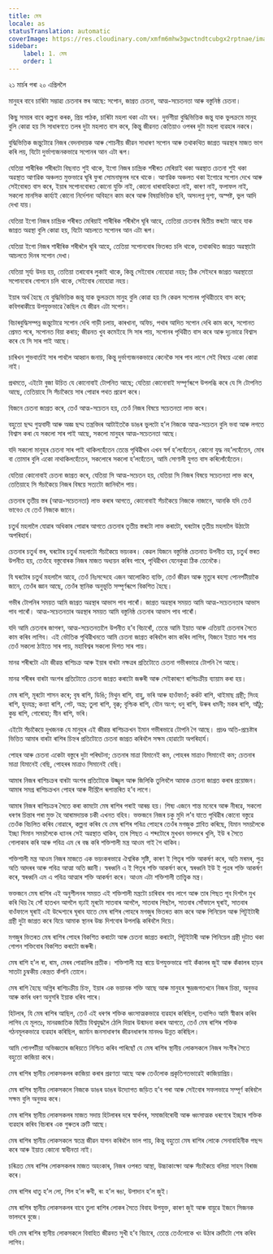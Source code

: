 ```yaml
---
title: মেষ
locale: as
statusTranslation: automatic
coverImage: https://res.cloudinary.com/xmfm6mhw3gwctndtcubgx2rptnae/image/upload/v1741354450/small_cover_tratado_esoterico_de_astrologia_hermetica_6210a35442.webp
sidebar:
    label: 1. মেষ
    order: 1
---
```

২১ মাৰ্চৰ পৰা ২০ এপ্ৰিললৈ

মানুহৰ বাবে চাৰিটা সম্ভাৱ্য চেতনাৰ স্তৰ আছে: সপোন, জাগ্ৰত চেতনা, আত্ম-সচেতনতা আৰু বস্তুনিষ্ঠ চেতনা।

কিছু সময়ৰ বাবে কল্পনা কৰক, প্ৰিয় পাঠক, চাৰিটা মহলা থকা এটা ঘৰ। দুৰ্ভগীয়া বুদ্ধিভিত্তিক জন্তু যাক ভুলক্ৰমে মানুহ বুলি কোৱা হয় সি সাধাৰণতে তলৰ দুটা মহলাত বাস কৰে, কিন্তু জীৱনত কেতিয়াও ওপৰৰ দুটা মহলা ব্যৱহাৰ নকৰে।

বুদ্ধিভিত্তিক জন্তুটোৱে নিজৰ বেদনাদায়ক আৰু শোচনীয় জীৱন সাধাৰণ সপোন আৰু তথাকথিত জাগ্ৰত অৱস্থাৰ মাজত ভাগ কৰি লয়, যিটো দুৰ্ভাগ্যজনকভাৱে সপোনৰ আন এটা ৰূপ।

যেতিয়া শাৰীৰিক শৰীৰটো বিছনাত শুই থাকে, ইগো নিজৰ চান্দ্ৰিক শৰীৰত মেৰিয়াই থকা অৱস্থাত চেতনা শুই থকা অৱস্থাত আণৱিক অঞ্চলত মুক্তভাৱে ঘূৰি ফুৰা সোমনাম্বুলৰ দৰে থাকে। আণৱিক অঞ্চলত থকা ইগোৱে সপোন দেখে আৰু সেইবোৰত বাস কৰে, ইয়াৰ সপোনবোৰত কোনো যুক্তি নাই, কোনো ধাৰাবাহিকতা নাই, কাৰণ নাই, ফলাফল নাই, সকলো মানসিক কাৰ্য্যই কোনো নিৰ্দেশনা অবিহনে কাম কৰে আৰু বিষয়ভিত্তিক ছবি, অসংলগ্ন দৃশ্য, অস্পষ্ট, ভুল আদি দেখা যায়।

যেতিয়া ইগো নিজৰ চান্দ্ৰিক শৰীৰত মেৰিয়াই শাৰীৰিক শৰীৰলৈ ঘূৰি আহে, তেতিয়া চেতনাৰ দ্বিতীয় স্তৰটো আহে যাক জাগ্ৰত অৱস্থা বুলি কোৱা হয়, যিটো আচলতে সপোনৰ আন এটা ৰূপ।

যেতিয়া ইগো নিজৰ শাৰীৰিক শৰীৰলৈ ঘূৰি আহে, তেতিয়া সপোনবোৰ ভিতৰত চলি থাকে, তথাকথিত জাগ্ৰত অৱস্থাটো আচলতে দিনৰ সপোন দেখা।

যেতিয়া সূৰ্য্য উদয় হয়, তেতিয়া তৰাবোৰ লুকাই থাকে, কিন্তু সেইবোৰ নোহোৱা নহয়; ঠিক সেইদৰে জাগ্ৰত অৱস্থাতো সপোনবোৰ গোপনে চলি থাকে, সেইবোৰ নোহোৱা নহয়।

ইয়াৰ অৰ্থ হৈছে যে বুদ্ধিভিত্তিক জন্তু যাক ভুলক্ৰমে মানুহ বুলি কোৱা হয় সি কেৱল সপোনৰ পৃথিৱীতহে বাস কৰে; কবিগৰাকীয়ে উপযুক্তভাৱে কৈছিল যে জীৱন এটা সপোন।

বিচাৰবুদ্ধিসম্পন্ন জন্তুটোৱে সপোন দেখি গাড়ী চলায়, কাৰখানা, অফিচ, পথাৰ আদিত সপোন দেখি কাম কৰে, সপোনত প্ৰেমত পৰে, সপোনত বিয়া কৰায়; জীৱনত খুব কমেইহে সি সাৰ পায়, সপোনৰ পৃথিৱীত বাস কৰে আৰু দৃঢ়ভাৱে বিশ্বাস কৰে যে সি সাৰ পাই আছে।

চাৰিখন শুভবাৰ্তাই সাৰ পাবলৈ আহ্বান জনায়, কিন্তু দুৰ্ভাগ্যজনকভাৱে কেনেকৈ সাৰ পাব লাগে সেই বিষয়ে একো কোৱা নাই।

প্ৰথমতে, এইটো বুজা উচিত যে কোনোবাই টোপনিত আছে; যেতিয়া কোনোবাই সম্পূৰ্ণৰূপে উপলব্ধি কৰে যে সি টোপনিত আছে, তেতিয়াহে সি সঁচাকৈয়ে সাৰ পোৱাৰ পথত প্ৰৱেশ কৰে।

যিজনে চেতনা জাগ্ৰত কৰে, তেওঁ আত্ম-সচেতন হয়, তেওঁ নিজৰ বিষয়ে সচেতনতা লাভ কৰে।

বহুতো ছদ্ম গুহ্যবাদী আৰু অজ্ঞ ছদ্ম তন্ত্ৰবিদৰ আটাইতকৈ ডাঙৰ ভুলটো হ’ল নিজকে আত্ম-সচেতন বুলি ভবা আৰু লগতে বিশ্বাস কৰা যে সকলো সাৰ পাই আছে, সকলো মানুহৰ আত্ম-সচেতনতা আছে।

যদি সকলো মানুহৰ চেতনা সাৰ পাই থাকিলহেঁতেন তেন্তে পৃথিৱীখন এখন স্বৰ্গ হ’লহেঁতেন, কোনো যুদ্ধ নহ’লহেঁতেন, মোৰ বা তোমাৰ বুলি একো নাথাকিলহেঁতেন, সকলোৰে সকলো হ’লহেঁতেন, আমি সোণালী যুগত বাস কৰিলোঁহেঁতেন।

যেতিয়া কোনোবাই চেতনা জাগ্ৰত কৰে, যেতিয়া সি আত্ম-সচেতন হয়, যেতিয়া সি নিজৰ বিষয়ে সচেতনতা লাভ কৰে, তেতিয়াহে সি সঁচাকৈয়ে নিজৰ বিষয়ে সত্যটো জানিবলৈ পায়।

চেতনাৰ তৃতীয় স্তৰ (আত্ম-সচেতনতা) লাভ কৰাৰ আগতে, কোনোবাই সঁচাকৈয়ে নিজকে নাজানে, আনকি যদি তেওঁ ভাবেও যে তেওঁ নিজকে জানে।

চতুৰ্থ মহলালৈ যোৱাৰ অধিকাৰ পোৱাৰ আগতে চেতনাৰ তৃতীয় স্তৰটো লাভ কৰাটো, ঘৰটোৰ তৃতীয় মহলালৈ উঠাটো অপৰিহাৰ্য।

চেতনাৰ চতুৰ্থ স্তৰ, ঘৰটোৰ চতুৰ্থ মহলাটো সঁচাকৈয়ে ভয়ংকৰ। কেৱল যিজনে বস্তুনিষ্ঠ চেতনাত উপনীত হয়, চতুৰ্থ স্তৰত উপনীত হয়, তেওঁহে বস্তুবোৰক নিজৰ মাজত অধ্যয়ন কৰিব পাৰে, পৃথিৱীখন যেনেকুৱা ঠিক তেনেকৈ।

যি ঘৰটোৰ চতুৰ্থ মহলালৈ আহে, তেওঁ নিঃসন্দেহে এজন আলোকিত ব্যক্তি, তেওঁ জীৱন আৰু মৃত্যুৰ ৰহস্য পোনপটীয়াকৈ জানে, তেওঁৰ জ্ঞান আছে, তেওঁৰ স্থানিক অনুভূতি সম্পূৰ্ণৰূপে বিকশিত হৈছে।

 গভীৰ টোপনিৰ সময়ত আমি জাগ্ৰত অৱস্থাৰ আভাস পাব পাৰোঁ। জাগ্ৰত অৱস্থাৰ সময়ত আমি আত্ম-সচেতনতাৰ আভাস পাব পাৰোঁ। আত্ম-সচেতনতাৰ অৱস্থাৰ সময়ত আমি বস্তুনিষ্ঠ চেতনাৰ আভাস পাব পাৰোঁ।

যদি আমি চেতনাৰ জাগৰণ, আত্ম-সচেতনতালৈ উপনীত হ’ব বিচাৰোঁ, তেন্তে আমি ইয়াত আৰু এতিয়াই চেতনাৰ সৈতে কাম কৰিব লাগিব। এই ভৌতিক পৃথিৱীখনতে আমি চেতনা জাগ্ৰত কৰিবলৈ কাম কৰিব লাগিব, যিজনে ইয়াত সাৰ পায় তেওঁ সকলো ঠাইতে সাৰ পায়, মহাবিশ্বৰ সকলো দিশত সাৰ পায়।

মানৱ শৰীৰটো এটা জীৱন্ত ৰাশিচক্ৰ আৰু ইয়াৰ বাৰটা নক্ষত্ৰৰ প্ৰতিটোতে চেতনা গভীৰভাৱে টোপনি গৈ আছে।

মানৱ শৰীৰৰ বাৰটা অংশৰ প্ৰতিটোতে চেতনা জাগ্ৰত কৰাটো জৰুৰী আৰু সেইকাৰণে ৰাশিচক্ৰীয় ব্যায়াম কৰা হয়।

মেষ ৰাশি, মূৰটো শাসন কৰে; বৃষ ৰাশি, ডিঙি; মিথুন ৰাশি, বাহু, ভৰি আৰু হাওঁফাওঁ; কৰ্কট ৰাশি, থাইমাছ গ্ৰন্থী; সিংহ ৰাশি, হৃদযন্ত্ৰ; কন্যা ৰাশি, পেট, অন্ত্ৰ; তুলা ৰাশি, বৃক্ক; বৃশ্চিক ৰাশি, যৌন অংগ; ধনু ৰাশি, উৰুৰ ধমনী; মকৰ ৰাশি, আঁঠু; কুম্ভ ৰাশি, গোৰোহা; মীন ৰাশি, ভৰি।

এইটো সঁচাকৈয়ে দুখজনক যে মানুহৰ এই জীৱন্ত ৰাশিচক্ৰখন ইমান গভীৰভাৱে টোপনি গৈ আছে। প্ৰচণ্ড অতি-প্ৰচেষ্টাৰ ভিত্তিত আমাৰ বাৰটা ৰাশিৰ চিহ্নৰ প্ৰতিটোতে চেতনা জাগ্ৰত কৰিবলৈ সক্ষম হোৱাটো অপৰিহাৰ্য।

পোহৰ আৰু চেতনা একেটা বস্তুৰে দুটা পৰিঘটনা; চেতনাৰ মাত্ৰা যিমানেই কম, পোহৰৰ মাত্ৰাও সিমানেই কম; চেতনাৰ মাত্ৰা যিমানেই বেছি, পোহৰৰ মাত্ৰাও সিমানেই বেছি।

আমাৰ নিজৰ ৰাশিচক্ৰৰ বাৰটা অংশৰ প্ৰতিটোকে উজ্জ্বল আৰু জিলিকি তুলিবলৈ আমাক চেতনা জাগ্ৰত কৰাৰ প্ৰয়োজন। আমাৰ সমগ্ৰ ৰাশিচক্ৰখন পোহৰ আৰু দীপ্তিলৈ ৰূপান্তৰিত হ’ব লাগে।

আমাৰ নিজৰ ৰাশিচক্ৰৰ সৈতে কৰা কামটো মেষ ৰাশিৰ পৰাই আৰম্ভ হয়। শিষ্য এজনে শান্ত মনেৰে আৰু নীৰৱে, সকলো ধৰণৰ চিন্তাৰ পৰা মুক্ত হৈ আৰামদায়ক চকী এখনত বহিব। ভক্তজনে নিজৰ চকু মুদি ল’ব যাতে পৃথিৱীৰ কোনো বস্তুৱে তেওঁক বিচলিত কৰিব নোৱাৰে, কল্পনা কৰিব যে মেষ ৰাশিৰ পবিত্ৰ পোহৰে তেওঁৰ মগজুক প্লাবিত কৰিছে, যিমান সময়লৈকে ইচ্ছা সিমান সময়লৈকে ধ্যানৰ সেই অৱস্থাত থাকিব, তাৰ পিছত এ শব্দটোৰে মুখখন ভালদৰে খুলি, ইউ ৰ সৈতে গোলাকাৰ কৰি আৰু পবিত্ৰ এম ৰে বন্ধ কৰি শক্তিশালী মন্ত্ৰ আওম গাই গৈ থাকিব।

শক্তিশালী মন্ত্ৰ আওম নিজৰ মাজতে এক ভয়ংকৰভাৱে ঐশ্বৰিক সৃষ্টি, কাৰণ ই পিতৃৰ শক্তি আকৰ্ষণ কৰে, অতি মৰমৰ, পুত্ৰ অতি আদৰৰ আৰু পবিত্ৰ আত্মা অতি জ্ঞানী। স্বৰধ্বনি এ ই পিতৃৰ শক্তি আকৰ্ষণ কৰে, স্বৰধ্বনি ইউ ই পুত্ৰৰ শক্তি আকৰ্ষণ কৰে, স্বৰধ্বনি এম এ পবিত্ৰ আত্মাৰ শক্তি আকৰ্ষণ কৰে। আওম এটা শক্তিশালী তাত্ত্বিক মন্ত্ৰ।

ভক্তজনে মেষ ৰাশিৰ এই অনুশীলনৰ সময়ত এই শক্তিশালী মন্ত্ৰটো চাৰিবাৰ গাব লাগে আৰু তাৰ পিছত পূব দিশলৈ মুখ কৰি থিয় হৈ সোঁ হাতখন আগলৈ বঢ়াই মূৰটো সাতবাৰ আগলৈ, সাতবাৰ পিছলৈ, সাতবাৰ সোঁফালে ঘূৰাই, সাতবাৰ বাওঁফালে ঘূৰাই এই উদ্দেশ্যৰে ঘূৰাব যাতে মেষ ৰাশিৰ পোহৰে মগজুৰ ভিতৰত কাম কৰে আৰু পিনিয়েল আৰু পিটুইটাৰী গ্ৰন্থী দুটা জাগ্ৰত কৰে যিয়ে আমাক স্থানৰ উচ্চ দিশবোৰ উপলব্ধি কৰিবলৈ দিয়ে।

মগজুৰ ভিতৰত মেষ ৰাশিৰ পোহৰ বিকশিত কৰাটো আৰু চেতনা জাগ্ৰত কৰাটো, পিটুইটাৰী আৰু পিনিয়েল গ্ৰন্থী দুটাত থকা গোপন শক্তিবোৰ বিকশিত কৰাটো জৰুৰী।

মেষ ৰাশি হ’ল ৰা, ৰাম, মেৰৰ পোৱালিৰ প্ৰতীক। শক্তিশালী মন্ত্ৰ ৰায়ে উপযুক্তভাৱে গাই কঁকালৰ জুই আৰু কঁকালৰ হাড়ৰ সাতটা চুম্বকীয় কেন্দ্ৰত কঁপনি তোলে।

মেষ ৰাশি হৈছে অগ্নিৰ ৰাশিচক্ৰীয় চিহ্ন, ইয়াৰ এক ভয়ানক শক্তি আছে আৰু মানুহৰ ক্ষুদ্ৰজগতখনে নিজৰ চিন্তা, অনুভৱ আৰু কৰ্মৰ ধৰণ অনুসৰি ইয়াক ধৰিব পাৰে।

হিটলাৰ, যি মেষ ৰাশিৰ আছিল, তেওঁ এই ধৰণৰ শক্তিক ধ্বংসাত্মকভাৱে ব্যৱহাৰ কৰিছিল, তথাপিও আমি স্বীকাৰ কৰিব লাগিব যে মূলতঃ, মানৱজাতিক দ্বিতীয় বিশ্বযুদ্ধলৈ ঠেলি দিয়াৰ উন্মাদনা কৰাৰ আগতে, তেওঁ মেষ ৰাশিৰ শক্তিক গঠনমূলকভাৱে ব্যৱহাৰ কৰিছিল, জাৰ্মান জনসাধাৰণৰ জীৱনধাৰণৰ মানদণ্ড উন্নত কৰিছিল।

আমি পোনপটীয়া অভিজ্ঞতাৰ জৰিয়তে নিশ্চিত কৰিব পাৰিছোঁ যে মেষ ৰাশিৰ স্থানীয় লোকসকলে নিজৰ সংগীৰ সৈতে বহুতো কাজিয়া কৰে।

মেষ ৰাশিৰ স্থানীয় লোকসকলৰ কাজিয়া কৰাৰ প্ৰৱণতা আছে আৰু তেওঁলোক প্ৰকৃতিগতভাৱেই কাজিয়াপ্ৰিয়।

মেষ ৰাশিৰ স্থানীয় লোকসকলে নিজকে ডাঙৰ ডাঙৰ উদ্যোগত জড়িত হ’ব পৰা আৰু সেইবোৰ সফলভাৱে সম্পূৰ্ণ কৰিবলৈ সক্ষম বুলি অনুভৱ কৰে।

মেষ ৰাশিৰ স্থানীয় লোকসকলৰ মাজত সদায় হিটলাৰৰ দৰে স্বাৰ্থপৰ, সমাজবিৰোধী আৰু ধ্বংসাত্মক ধৰণেৰে ইচ্ছাৰ শক্তিক ব্যৱহাৰ কৰিব বিচৰাৰ এক গুৰুতৰ ত্ৰুটি আছে।

মেষ ৰাশিৰ স্থানীয় লোকসকলে স্বতন্ত্ৰ জীৱন যাপন কৰিবলৈ ভাল পায়, কিন্তু বহুতো মেষ ৰাশিৰ লোকে সেনাবাহিনীক পছন্দ কৰে আৰু ইয়াত কোনো স্বাধীনতা নাই।

চৰিত্ৰত মেষ ৰাশিৰ লোকসকলৰ মাজত অহংকাৰ, নিজৰ ওপৰত আস্থা, উচ্চাকাংক্ষা আৰু সঁচাকৈয়ে বলিয়া সাহস বিৰাজ কৰে।

মেষ ৰাশিৰ ধাতু হ’ল লো, শিল হ’ল ৰুবী, ৰং হ’ল ৰঙা, উপাদান হ’ল জুই।

মেষ ৰাশিৰ স্থানীয় লোকসকলৰ বাবে তুলা ৰাশিৰ লোকৰ সৈতে বিবাহ উপযুক্ত, কাৰণ জুই আৰু বায়ুৱে ইজনে সিজনক ভালদৰে বুজে।

যদি মেষ ৰাশিৰ স্থানীয় লোকসকলে বিবাহিত জীৱনত সুখী হ’ব বিচাৰে, তেন্তে তেওঁলোকে খং উঠাৰ ত্ৰুটিটো শেষ কৰিব লাগিব।

